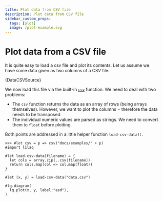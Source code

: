 ```yaml
---
title: Plot data from CSV file
description: Plot data from CSV file
sidebar_custom_props:
  tags: [plot]
  image: /plot-example.svg
---
```


# Plot data from a CSV file

It is quite easy to load a csv file and plot its contents. Let us assume we have some data given as two columns of a CSV file. 


<CodeBlock title="data.csv">{DataCSVSource}</CodeBlock>

We now load this file via the built-in [`csv`](https://typst.app/docs/reference/data-loading/csv/) function. We need to deal with two problems:
- The `csv` function returns the data as an array of rows (being arrays themselves). However, we want to plot the columns − therefore the data needs to be transposed. 
- The individual numeric values are parsed as strings. We need to convert them to `float` before plotting. 

Both points are addressed in a little helper function `load-csv-data()`. 

```typ example title=plot-example
>>> #let csv = p => csv("docs/examples/" + p)
#import lilaq

#let load-csv-data(filename) = {
  let cols = array.zip(..csv(filename)) 
  return cols.map(col => col.map(float))
}

#let (x, y) = load-csv-data("data.csv")

#lq.diagram(
  lq.plot(x, y, label:"asd"),
)
```
